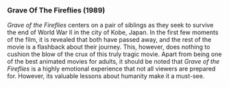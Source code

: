 ### Grave Of The Fireflies (1989)

_Grave of the Fireflies_ centers on a pair of siblings as they seek to survive the end of World War II in the city of Kobe, Japan. In the first few moments of the film, it is revealed that both have passed away, and the rest of the movie is a flashback about their journey. This, however, does nothing to cushion the blow of the crux of this truly tragic movie. Apart from being one of the best animated movies for adults, it should be noted that _Grave of the Fireflies_ is a highly emotional experience that not all viewers are prepared for. However, its valuable lessons about humanity make it a must-see.